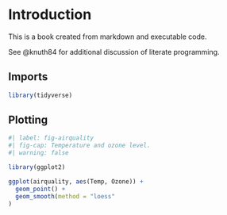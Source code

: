 # Introduction

This is a book created from markdown and executable code.

See @knuth84 for additional discussion of literate programming.

## Imports

```r
library(tidyverse)
```

## Plotting

```r
#| label: fig-airquality
#| fig-cap: Temperature and ozone level.
#| warning: false

library(ggplot2)

ggplot(airquality, aes(Temp, Ozone)) + 
  geom_point() + 
  geom_smooth(method = "loess"
)
```
